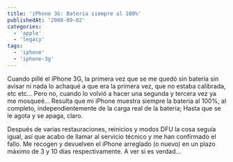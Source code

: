 ```yaml
---
title: 'iPhone 3G: Bateria siempre al 100%'
publishedAt: '2008-09-02'
categories:
  - 'apple'
  - 'legacy'
tags:
  - 'iphone'
  - 'iphone-3g'
---
```


Cuando pillé el iPhone 3G, la primera vez que se me quedó sin bateria sin avisar ni nada lo achaqué a que era la primera vez, que no estaba calibrada, etc etc... Pero no, cuando lo volvió a hacer una segunda y tercera vez ya me mosqueé... Resulta que mi iPhone muestra siempre la bateria al 100%, al completo, independientemente de la carga real de la batería; Hasta que se le agota y se apaga, claro.

Después de varias restauraciones, reinicios y modos DFU la cosa seguía igual, así que acabo de llamar al servicio técnico y me han confirmado el fallo. Me recogen y devuelven el iPhone arreglado (o nuevo) en un plazo máximo de 3 y 10 días respectivamente. A ver si es verdad...
